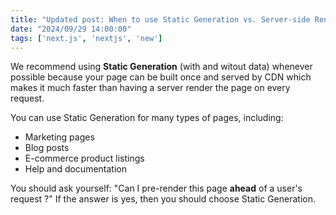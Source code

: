 ```yaml
---
title: "Updated post: When to use Static Generation vs. Server-side Rendering"
date: "2024/09/29 14:00:00"
tags: ['next.js', 'nextjs', 'new']
---
```


We recommend using **Static Generation** (with and witout data)
whenever possible because your page can be built once and served by CDN
which makes it much faster than having a server render the page on every request.

You can use Static Generation for many types of pages, including:

- Marketing pages
- Blog posts
- E-commerce product listings
- Help and documentation

You should ask yourself: "Can I pre-render this page **ahead** of a user's
request ?" If the answer is yes, then you should choose Static Generation.
